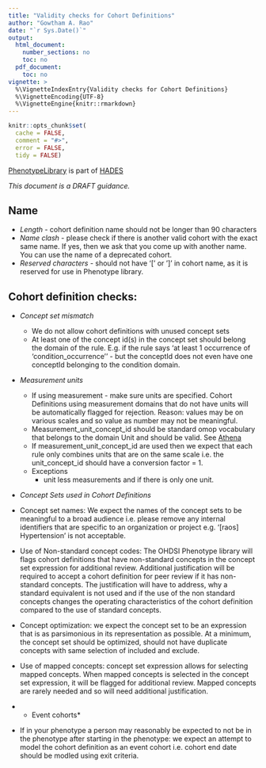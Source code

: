 ```yaml
---
title: "Validity checks for Cohort Definitions"
author: "Gowtham A. Rao"
date: "`r Sys.Date()`"
output:
  html_document:
    number_sections: no
    toc: no  
  pdf_document: 
    toc: no     
vignette: >
  %\VignetteIndexEntry{Validity checks for Cohort Definitions}
  %\VignetteEncoding{UTF-8}    
  %\VignetteEngine{knitr::rmarkdown}
---
```


```r
knitr::opts_chunk$set(
  cache = FALSE,
  comment = "#>",
  error = FALSE,
  tidy = FALSE)
```

[PhenotypeLibrary](https://github.com/OHDSI/PhenotypeLibrary) is part of [HADES](https://ohdsi.github.io/Hades/)

*This document is a DRAFT guidance.*


## Name 
- *Length* - cohort definition name should not be longer than 90 characters
- *Name clash* - please check if there is another valid cohort with the exact same name. If yes, then we ask that you come up with another name. You can use the name of a deprecated cohort.
- *Reserved characters* - should not have '[' or ']' in cohort name, as it is reserved for use in Phenotype library.

## Cohort definition checks:
- *Concept set mismatch*
    - We do not allow cohort definitions with unused concept sets
    - At least one of the concept id(s) in the concept set should belong the domain of the rule. E.g. if the rule says ‘at least 1 occurrence of ‘condition_occurrence’’ - but the conceptId does not even have one conceptId belonging to the condition domain.

- *Measurement units*
    - If using measurement - make sure units are specified. Cohort Definitions using measurement domains that do not have units will be automatically flagged for rejection. Reason: values may be on various scales and so value as number may not be meaningful.
    - Measurement_unit_concept_id should be standard omop vocabulary that belongs to the domain Unit and should be valid. See [Athena](https://athena.ohdsi.org/search-terms/terms?domain=Unit&standardConcept=Standard&invalidReason=Valid&page=1&pageSize=500&query=)
    - If measurement_unit_concept_id are used then we expect that each rule only combines units that are on the same scale i.e. the unit_concept_id should have a conversion factor = 1. 
    - Exceptions
        - unit less measurements and if there is only one unit.
        
- *Concept Sets used in Cohort Definitions*
- Concept set names: We expect the names of the concept sets to be meaningful to a broad audience i.e. please remove any internal identifiers that are specific to an organization or project e.g. '[raos] Hypertension' is not acceptable.
- Use of Non-standard concept codes: The OHDSI Phenotype library will flags cohort definitions that have non-standard concepts in the concept set expression for additional review. Additional justification will be required to accept a cohort definition for peer review if it has non-standard concepts. The justification will have to address, why a standard equivalent is not used and if the use of the non standard concepts changes the operating characteristics of the cohort definition compared to the use of standard concepts. 
- Concept optimization: we expect the concept set to be an expression that is as parsimonious in its representation as possible. At a minimum, the concept set should be optimized, should not have duplicate concepts with same selection of included and exclude. 
- Use of mapped concepts: concept set expression allows for selecting mapped concepts. When mapped concepts is selected in the concept set expression, it will be flagged for additional review. Mapped concepts are rarely needed and so will need additional justification.

- * Event cohorts*
- If in your phenotype a person may reasonably be expected to not be in the phenotype after starting in the phenotype: we expect an attempt to model the cohort definition as an event cohort i.e. cohort end date should be modled using exit criteria.


